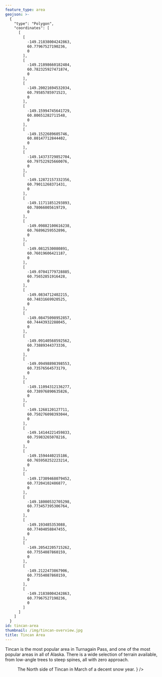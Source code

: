 ```yaml
---
feature_type: area
geojson: >-
  {
    "type": "Polygon",
    "coordinates": [
      [
        [
          -149.21838004242863,
          60.77967527190236,
          0
        ],
        [
          -149.21898660182484,
          60.782325927471874,
          0
        ],
        [
          -149.20021694532034,
          60.79585785971523,
          0
        ],
        [
          -149.15994745641729,
          60.80651282711548,
          0
        ],
        [
          -149.1522689605746,
          60.80147712844402,
          0
        ],
        [
          -149.14373729852704,
          60.797522925660076,
          0
        ],
        [
          -149.12872157332356,
          60.79011268371431,
          0
        ],
        [
          -149.11711851293893,
          60.78066005619729,
          0
        ],
        [
          -149.09882100616238,
          60.76896259552896,
          0
        ],
        [
          -149.0812530080891,
          60.76019606421187,
          0
        ],
        [
          -149.07041779728885,
          60.75652851916428,
          0
        ],
        [
          -149.0834712402215,
          60.74831669920525,
          0
        ],
        [
          -149.08475098952857,
          60.74443932288045,
          0
        ],
        [
          -149.09140568592562,
          60.73889344373336,
          0
        ],
        [
          -149.09498898398553,
          60.73576564573179,
          0
        ],
        [
          -149.11094312136277,
          60.738976890635826,
          0
        ],
        [
          -149.1268120127711,
          60.750276098393044,
          0
        ],
        [
          -149.14144221459833,
          60.75983265078216,
          0
        ],
        [
          -149.1594440215186,
          60.765958252223214,
          0
        ],
        [
          -149.17309468079452,
          60.77204102486877,
          0
        ],
        [
          -149.18000532705298,
          60.773457395306764,
          0
        ],
        [
          -149.193485353088,
          60.77404058847455,
          0
        ],
        [
          -149.20542205715262,
          60.77554087860159,
          0
        ],
        [
          -149.2122473867906,
          60.77554087860159,
          0
        ],
        [
          -149.21838004242863,
          60.77967527190236,
          0
        ]
      ]
    ]
  }
id: tincan-area
thumbnail: /img/tincan-overview.jpg
title: Tincan Area
---
```



Tincan is the most popular area in Turnagain Pass,
and one of the most popular areas in all of Alaska.
There is a wide selection of terrain available,
from low-angle trees to steep spines,
all with zero approach.

<Figure
  src={ImgTincanOVerview}
  caption={
    <>
      The North side of Tincan in March of a decent snow year.
    </>
  }
/>